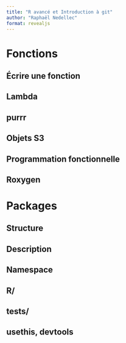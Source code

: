 ```yaml
---
title: "R avancé et Introduction à git"
author: "Raphaël Nedellec"
format: revealjs
---
```


# Fonctions

## Écrire une fonction

## Lambda 

## purrr

## Objets S3 

## Programmation fonctionnelle

## Roxygen

# Packages

## Structure

## Description

## Namespace

## R/

## tests/

## usethis, devtools

